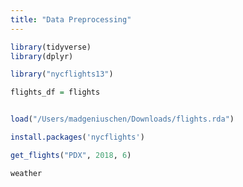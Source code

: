 ```yaml
---
title: "Data Preprocessing"
---
```




```r
library(tidyverse)
library(dplyr)
```



```r
library("nycflights13")

flights_df = flights



```


```r
load("/Users/madgeniuschen/Downloads/flights.rda")
```


```r
install.packages('nycflights')
```

```r
get_flights("PDX", 2018, 6)
```



```r
weather
```

